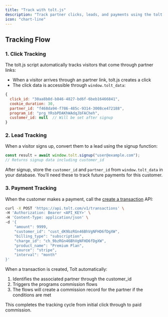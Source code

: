 ```yaml
---
title: "Track with tolt.js"
description: "Track partner clicks, leads, and payments using the tolt.js script"
icon: "chart-line"
---
```


## Tracking Flow

### 1. Click Tracking

The tolt.js script automatically tracks visitors that come through partner links:

- When a visitor arrives through an partner link, tolt.js creates a click
- The click data is accessible through `window.tolt_data`:

```javascript
{
  click_id: "30aa8b8d-b846-4827-bd6f-6beb16466841",
  cookie_duration: 30,
  partner_id: "f468da94-f786-485c-9314-3008ce472188",
  program_id: "prg_YRsbPDAKhWAdqJbFACheh",
  customer_id: null  // Will be set after signup
}
```

### 2. Lead Tracking

When a visitor signs up, convert them to a lead using the signup function:

```javascript
const result = await window.tolt.signup("user@example.com");
// Returns signup data including customer_id
```

After signup, store the `customer_id` and `partner_id` from `window.tolt_data` in your database. You'll need these to track future payments for this customer.

### 3. Payment Tracking

When the customer makes a payment, call the [create a transaction](/transactions/create) API:

```bash
curl -X POST 'https://api.tolt.com/v1/transactions' \
-H 'Authorization: Bearer <API_KEY>' \
-H 'Content-Type: application/json' \
-d '{
    "amount": 9999,
    "customer_id": "cust_dK9bzRGn46BhVgNFHD6fDgXW",
    "billing_type": "subscription",
    "charge_id": "ch_9bzRGn46BhVgNFHD6fDgXW",
    "product_name": "Premium Plan",
    "source": "stripe",
    "interval": "month"
}'
```

When a transaction is created, Tolt automatically:

1. Identifies the associated partner through the customer_id
2. Triggers the programs commission flows
3. The flows will create a commission record for the partner if the conditions are met

This completes the tracking cycle from initial click through to paid commission.
